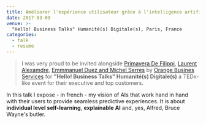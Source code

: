 ```yaml
---
title: Améliorer l'expérience utilisateur grâce à l'intelligence artificielle
date: 2017-03-09
venue: >-
  "Hello! Business Talks" Humanité(s) Digitale(s), Paris, France
categories:
  - talk
  - resume
---
```


> I was very proud to be invited alongside
> [Primavera De Filippi](https://www.youtube.com/watch?v=-VvZpHOLP8A),
> [Laurent Alexamdre](https://www.youtube.com/watch?v=G3SvUSUFqJ4),
> [Emmmanuel Duez and Michel Serres](https://www.youtube.com/watch?v=43p-kXShmtc)
> by [Orange Busines Services](https://www.orange-business.com) for **"Hello!
> Business Talks" Humanité(s) Digitale(s)** a TEDx-like event for their
> executive and top customers.

In this talk I expose - in french - my vision of AIs that work hand in hand with
their users to provide seamless predictive experiences. It is about **individual
level self-learning**, **explainable AI** and, yes, Alfred, Bruce Wayne's
butler.

<YouTube videoId="jzXtmjC78r4" />
